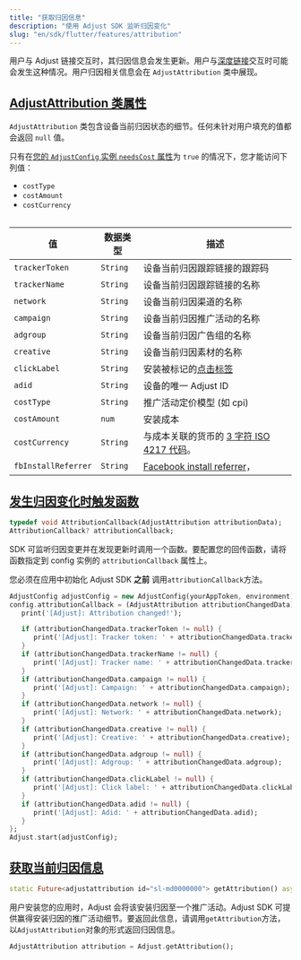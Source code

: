 ```yaml
---
title: "获取归因信息"
description: "使用 Adjust SDK 监听归因变化"
slug: "en/sdk/flutter/features/attribution"
---
```

用户与 Adjust 链接交互时，其归因信息会发生更新。用户与[深度链接](https://help.adjust.com/en/article/deep-links)交互时可能会发生这种情况。用户归因相关信息会在 `AdjustAttribution` 类中展现。

[AdjustAttribution 类属性](adjustattribution-class-properties)
-----------------------------------------------------------

`AdjustAttribution` 类包含设备当前归因状态的细节。任何未针对用户填充的值都会返回 `null` 值。
<callout type="note"> 

只有在[您的 `AdjustConfig` 实例 `needsCost` 属性](/en/sdk/flutter/configuration#enable-cost-data-sending)为 `true` 的情况下，您才能访问下列值：

* `costType`
* `costAmount`
* `costCurrency`

</Callout> <table> 

|          值          |   数据类型   |                                              描述                                              |
|---------------------|----------|----------------------------------------------------------------------------------------------|
| `trackerToken`      | `String` | 设备当前归因跟踪链接的跟踪码                                                                               |
| `trackerName`       | `String` | 设备当前归因跟踪链接的名称                                                                                |
| `network`           | `String` | 设备当前归因渠道的名称                                                                                  |
| `campaign`          | `String` | 设备当前归因推广活动的名称                                                                                |
| `adgroup`           | `String` | 设备当前归因广告组的名称                                                                                 |
| `creative`          | `String` | 设备当前归因素材的名称                                                                                  |
| `clickLabel`        | `String` | 安装被标记的[点击标签](https://help.adjust.com/en/article/user-rewards)                                |
| `adid`              | `String` | 设备的唯一 Adjust ID                                                                              |
| `costType`          | `String` | 推广活动定价模型 \(如 cpi\)                                                                         |
| `costAmount`        | `num`    | 安装成本                                                                                         |
| `costCurrency`      | `String` | 与成本关联的货币的 [3 字符 ISO 4217 代码](https://www.iban.com/currency-codes)。                           |
| `fbInstallReferrer` | `String` | [Facebook install referrer](https://developers.facebook.com/docs/app-ads/install-referrer/)， |

</Table> 

[发生归因变化时触发函数](trigger-a-function-when-attribution-changes)
----------------------------------------------------------

```dart
typedef void AttributionCallback(AdjustAttribution attributionData);
AttributionCallback? attributionCallback;
```

SDK 可监听归因变更并在发现更新时调用一个函数。要配置您的回传函数，请将函数指定到 config 实例的 `attributionCallback` 属性上。
<callout type="important"> 

您必须在应用中初始化 Adjust SDK **之前** 调用`attributionCallback`方法。
</Callout> 

```dart
AdjustConfig adjustConfig = new AdjustConfig(yourAppToken, environment);
config.attributionCallback = (AdjustAttribution attributionChangedData) {
   print('[Adjust]: Attribution changed!');

   if (attributionChangedData.trackerToken != null) {
      print('[Adjust]: Tracker token: ' + attributionChangedData.trackerToken);
   }
   if (attributionChangedData.trackerName != null) {
      print('[Adjust]: Tracker name: ' + attributionChangedData.trackerName);
   }
   if (attributionChangedData.campaign != null) {
      print('[Adjust]: Campaign: ' + attributionChangedData.campaign);
   }
   if (attributionChangedData.network != null) {
      print('[Adjust]: Network: ' + attributionChangedData.network);
   }
   if (attributionChangedData.creative != null) {
      print('[Adjust]: Creative: ' + attributionChangedData.creative);
   }
   if (attributionChangedData.adgroup != null) {
      print('[Adjust]: Adgroup: ' + attributionChangedData.adgroup);
   }
   if (attributionChangedData.clickLabel != null) {
      print('[Adjust]: Click label: ' + attributionChangedData.clickLabel);
   }
   if (attributionChangedData.adid != null) {
      print('[Adjust]: Adid: ' + attributionChangedData.adid);
   }
};
Adjust.start(adjustConfig);
```

[获取当前归因信息](get-current-attribution-information)
-----------------------------------------------

```dart
static Future<adjustattribution id="sl-md0000000"> getAttribution() async
```

用户安装您的应用时，Adjust 会将该安装归因至一个推广活动。Adjust SDK 可提供赢得安装归因的推广活动细节。要返回此信息，请调用`getAttribution`方法，以`AdjustAttribution`对象的形式返回归因信息。

```dart
AdjustAttribution attribution = Adjust.getAttribution();
```

